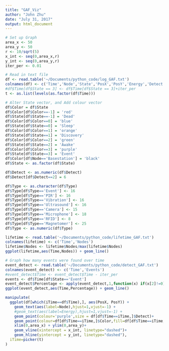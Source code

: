 ```yaml
---
title: "GAF_Viz"
author: "John Zhu"
date: "July 31, 2017"
output: html_document
---
```


```r
# Set up Graph
area_x <- 50
area_y <- 50
r <- 10/sqrt(5)
x_int <- seq(0,area_x,r)
y_int <- seq(0,area_y,r)
iter_per <- 0.01

# Read in text file
df <- read.table('~/Documents/python_code/log_GAF.txt')
colnames(df) <- c('Time','Node','State','PosX','PosY','Energy','Detect','Type')
#df$Time[df$State == 3] <- df$Time[df$State == 3]+iter_per
t <- as.list(levels(as.factor(df$Time)))

# Alter State vector, and Add colour vector
df$Color = df$State
df$Color[df$Color==-1] = 'red' 
df$State[df$State==-1] = 'Dead'
df$Color[df$Color==0] = 'blue' 
df$State[df$State==0] = 'Sleep'
df$Color[df$Color==1] = 'orange' 
df$State[df$State==1] = 'Discovery'
df$Color[df$Color==2] = 'green' 
df$State[df$State==2] = 'Awake'
df$Color[df$Color==3] = 'purple' 
df$State[df$State==3] = 'Event'
df$Color[df$Node=='Basestation'] = 'black'
df$State <- as.factor(df$State)

df$Detect <- as.numeric(df$Detect)
df$Detect[df$Detect==2] = 6

df$Type <- as.character(df$Type)
df$Type[df$Type=='Event'] <- 16
df$Type[df$Type=='PIR'] <- 16
df$Type[df$Type=='Vibration'] <- 16
df$Type[df$Type=='Ultrasound'] <- 16
df$Type[df$Type=='Camera'] <- 15
df$Type[df$Type=='Microphone'] <- 18
df$Type[df$Type=='RFID'] <- 8
df$Type[df$Type=='Magnetomer'] <- 25
df$Type <- as.numeric(df$Type)
```

```r
lifetime <- read.table('~/Documents/python_code/lifetime_GAF.txt')
colnames(lifetime) <- c('Time','Nodes')
lifetime$Nodes <- lifetime$Nodes/max(lifetime$Nodes)
ggplot(lifetime,aes(Time,Nodes)) + geom_line()
```
```r
# Graph how many events were found over time
event_detect <- read.table('~/Documents/python_code/detect_GAF.txt')
colnames(event_detect) <- c('Time','Events')
#event_detect$Time <- event_detect$Time - iter_per
events <- df$Time[df$State=='Event']
event_detect$Percentage <- apply(event_detect,1,function(x) if(x[2]!=0) x[2]/sum(events<=x[1]) else x[2])
ggplot(event_detect,aes(Time,Percentage)) + geom_line()
```

```r
manipulate( 
  ggplot(df[which(iTime==df$Time),], aes(PosX, PosY)) +
    geom_text(aes(label=Node),hjust=1,vjust=-1) +
    #geom_text(aes(label=Energy),hjust=1,vjust=-1) +
    geom_point(colour='purple',size = df[df$Time==iTime,]$Detect)+
    geom_point(colour=df[df$Time==iTime,]$Color,fill=df[df$Time==iTime,]$Color,size=3,shape=df[df$Time==iTime,]$Type)+
    xlim(0,area_x) + ylim(0,area_y)+
    geom_vline(xintercept = x_int, linetype="dashed")+
    geom_hline(yintercept = y_int, linetype="dashed"),
  iTime=picker(t)
)
```



